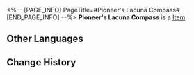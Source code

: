<%-- [PAGE_INFO]
PageTitle=#Pioneer's Lacuna Compass#
[END_PAGE_INFO] --%>
{{Item Infobox
|id          = 41172
|image       = Item Pioneer's Lacuna Compass.png
|type        = 
|invCategory = Relics
|rarity      = 3
|effect      = 
|description = A compass in the form of a wristwatch. The magnetic needle has been removed and can no longer point in any direction.
|source1     = [[Cavern of Corrosion: The Reverie (Dreamscape)]]
}}
'''Pioneer's Lacuna Compass''' is a [[Item]].

==Other Languages==
{{Other Languages
|en   = Pioneer's Lacuna Compass
|zhs  = 先驱的虚极罗盘
|zht  = 先驅的虛極羅盤
|ja   = 先駆者の虚極コンパス
|ko   = 선구자의 허극 나침반
|es   = Brújula del vacío de la pionera
|fr   = Boussole incomplète d'exploratrice
|ru   = Бесполюсный компас первооткрывателя
|th   = Pioneer's Lacuna Compass
|vi   = La Bàn Hư Không Tiên Phong
|de   = Hohler Kompass der Pionierin
|id   = Pioneer's Lacuna Compass
|pt   = Bússola de Lacuna da Pioneira
}}

==Change History==
{{Change History|2.0}}